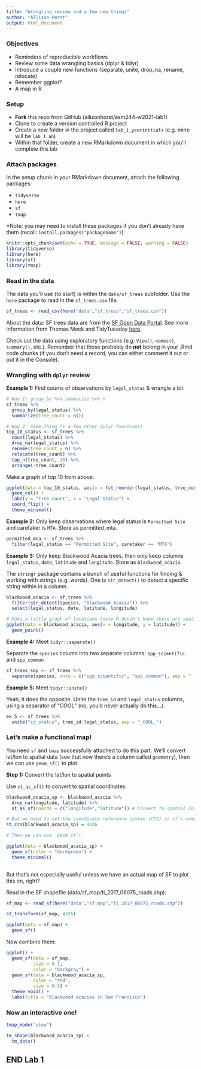 ```yaml
---
title: "Wrangling review and a few new things"
author: "Allison Horst"
output: html_document
---
```


### Objectives

- Reminders of reproducible workflows
- Review some data wrangling basics (dplyr & tidyr)
- Introduce a couple new functions (separate, unite, drop_na, rename, relocate)
- Remember ggplot?
- A map in R

### Setup

- **Fork** this repo from GitHub (allisonhorst/esm244-w2021-lab1)
- Clone to create a version controlled R project 
- Create a new folder in the project called `lab_1_yourinitials` (e.g. mine will be `lab_1_ah`)
- Within that folder, create a new RMarkdown document in which you'll complete this lab

### Attach packages

In the setup chunk in your RMarkdown document, attach the following packages:

  - `tidyverse`
  - `here`
  - `sf`
  - `tmap`

*Note: you may need to install these packages if you don't already have them (recall: `install.packages("packagename")`) 

```r
knitr::opts_chunk$set(echo = TRUE, message = FALSE, warning = FALSE)
library(tidyverse)
library(here)
library(sf)
library(tmap)
```

### Read in the data

The data you'll use (to start) is within the `data/sf_trees` subfolder. Use the `here` package to read in the `sf_trees.csv` file. 

```r
sf_trees <- read_csv(here("data","sf_trees","sf_trees.csv"))
```

About the data: SF trees data are from the [SF Open Data Portal](https://data.sfgov.org/City-Infrastructure/Street-Tree-List/tkzw-k3nq). See more information from Thomas Mock and TidyTuesday [here](https://github.com/rfordatascience/tidytuesday/tree/master/data/2020/2020-01-28).

Check out the data using exploratory functions (e.g. `View()`, `names()`, `summary()`, etc.). Remember that those probably do **not** belong in your .Rmd code chunks (if you don't need a record, you can either comment it out or put it in the Console).

### Wrangling with `dplyr` review

**Example 1:** Find counts of observations by `legal_status` & wrangle a bit:
```r
# Way 1: group_by %>% summarize %>% n
sf_trees %>% 
  group_by(legal_status) %>% 
  summarize(tree_count = n())

# Way 2: Same thing (+ a few other dplyr functions)
top_10_status <- sf_trees %>% 
  count(legal_status) %>% 
  drop_na(legal_status) %>% 
  rename(tree_count = n) %>% 
  relocate(tree_count) %>% 
  top_n(tree_count, 10) %>% 
  arrange(-tree_count)
```

Make a graph of top 10 from above: 
```r
ggplot(data = top_10_status, aes(x = fct_reorder(legal_status, tree_count), y = tree_count)) +
  geom_col() +
  labs(y = "Tree count", x = "Legal Status") +
  coord_flip() +
  theme_minimal() 
```

**Example 2:** Only keep observations where legal status is `Permitted Site` and caretaker is `MTA`. Store as permitted_mta.

```r
permitted_mta <- sf_trees %>% 
  filter(legal_status == "Permitted Site", caretaker == "MTA")
```


**Example 3:** Only keep Blackwood Acacia trees, then only keep columns `legal_status`, `date`, `latitude` and `longitude`. Store as `blackwood_acacia`.

The `stringr` package contains a bunch of useful functions for finding & working with strings (e.g. words). One is `str_detect()` to detect a specific string within in a column.

```r
blackwood_acacia <- sf_trees %>% 
  filter(str_detect(species, "Blackwood Acacia")) %>% 
  select(legal_status, date, latitude, longitude)

# Make a little graph of locations (note R doesn't know these are spatial)
ggplot(data = blackwood_acacia, aes(x = longitude, y = latitude)) + 
  geom_point()
```
**Example 4:** Meet `tidyr::separate()`

Separate the `species` column into two separate columns: `spp_scientific` and `spp_common`

```r
sf_trees_sep <- sf_trees %>% 
  separate(species, into = c("spp_scientific", "spp_common"), sep = " :: ")
```

**Example 5:** Meet `tidyr::unite()`

Yeah, it does the opposite. Unite the `tree_id` and `legal_status` columns, using a separator of "_COOL_" (no, you'd never actually do this...).

```r
ex_5 <- sf_trees %>% 
  unite("id_status", tree_id:legal_status, sep = "_COOL_")
```

### Let's make a functional map! 

You need `sf` and `tmap` successfully attached to do this part. We'll convert lat/lon to spatial data (see that now there's a column called `geometry`), then we can use `geom_sf()` to plot. 

**Step 1:** Convert the lat/lon to spatial points

Use `st_as_sf()` to convert to spatial coordinates: 

```r
blackwood_acacia_sp <- blackwood_acacia %>% 
  drop_na(longitude, latitude) %>% 
  st_as_sf(coords = c("longitude","latitude")) # Convert to spatial coordinates

# But we need to set the coordinate reference system (CRS) so it's compatible with the street map of San Francisco we'll use as a "base layer":
st_crs(blackwood_acacia_sp) = 4326

# Then we can use `geom_sf`!

ggplot(data = blackwood_acacia_sp) +
  geom_sf(color = "darkgreen") +
  theme_minimal()
  
```

But that's not especially useful unless we have an actual map of SF to plot this on, right? 

Read in the SF shapefile (data/sf_map/tl_2017_06075_roads.shp): 
```r
sf_map <- read_sf(here("data","sf_map","tl_2017_06075_roads.shp"))

st_transform(sf_map, 4326)

ggplot(data = sf_map) +
  geom_sf()
```

Now combine them: 
```r
ggplot() +
  geom_sf(data = sf_map,
          size = 0.1,
          color = "darkgray") +
  geom_sf(data = blackwood_acacia_sp, 
          color = "red", 
          size = 0.5) +
  theme_void() +
  labs(title = "Blackwood acacias in San Francisco")
```

### Now an interactive one! 

```r
tmap_mode("view")

tm_shape(blackwood_acacia_sp) + 
  tm_dots()
```


## END Lab 1
